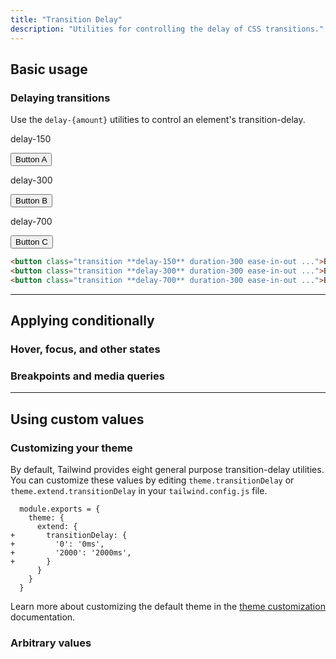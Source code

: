```yaml
---
title: "Transition Delay"
description: "Utilities for controlling the delay of CSS transitions."
---
```




## Basic usage

### Delaying transitions

Use the `delay-{amount}` utilities to control an element's transition-delay.

<Example hint="Hover each button to see the expected behaviour">
  <div class="flex flex-col sm:flex-row gap-8 sm:gap-0 justify-around text-white text-sm font-bold leading-6">
    <div class="flex flex-col items-center shrink-0">
      <p class="font-medium text-sm text-gray-500 font-mono text-center mb-3 dark:text-gray-400">delay-150</p>
      <button class="px-4 py-2 font-semibold text-sm bg-blue-500 text-white rounded-md shadow-sm hover:scale-125 ease-in-out duration-300 delay-150">Button A</button>
    </div>
    <div class="flex flex-col items-center shrink-0">
      <p class="font-medium text-sm text-gray-500 font-mono text-center mb-3 dark:text-gray-400">delay-300</p>
      <button class="px-4 py-2 font-semibold text-sm bg-blue-500 text-white rounded-md shadow-sm hover:scale-125 ease-in-out duration-300 delay-300">Button B</button>
    </div>
    <div class="flex flex-col items-center shrink-0">
      <p class="font-medium text-sm text-gray-500 font-mono text-center mb-3 dark:text-gray-400">delay-700</p>
      <button class="px-4 py-2 font-semibold text-sm bg-blue-500 text-white rounded-md shadow-sm hover:scale-125 ease-in-out duration-300 delay-700">Button C</button>
    </div>
  </div>
</Example>

```html
<button class="transition **delay-150** duration-300 ease-in-out ...">Button A</button>
<button class="transition **delay-300** duration-300 ease-in-out ...">Button B</button>
<button class="transition **delay-700** duration-300 ease-in-out ...">Button C</button>
```

---

## <Heading ignore>Applying conditionally</Heading>

### <Heading ignore>Hover, focus, and other states</Heading>

<HoverFocusAndOtherStates defaultClass="transition duration-300 delay-150" featuredClass="delay-0" />

### <Heading ignore>Breakpoints and media queries</Heading>

<BreakpointsAndMediaQueries defaultClass="transition duration-300 delay-150" featuredClass="delay-0" />

---

## Using custom values

### Customizing your theme

By default, Tailwind provides eight general purpose transition-delay utilities. You can customize these values by editing `theme.transitionDelay` or `theme.extend.transitionDelay` in your `tailwind.config.js` file.

```diff-js tailwind.config.js
  module.exports = {
    theme: {
      extend: {
+       transitionDelay: {
+         '0': '0ms',
+         '2000': '2000ms',
+       }
      }
    }
  }
```

Learn more about customizing the default theme in the [theme customization](/docs/theme#customizing-the-default-theme) documentation.

### Arbitrary values

<ArbitraryValues property="transition-delay" featuredClass="delay-[2000ms]" />
